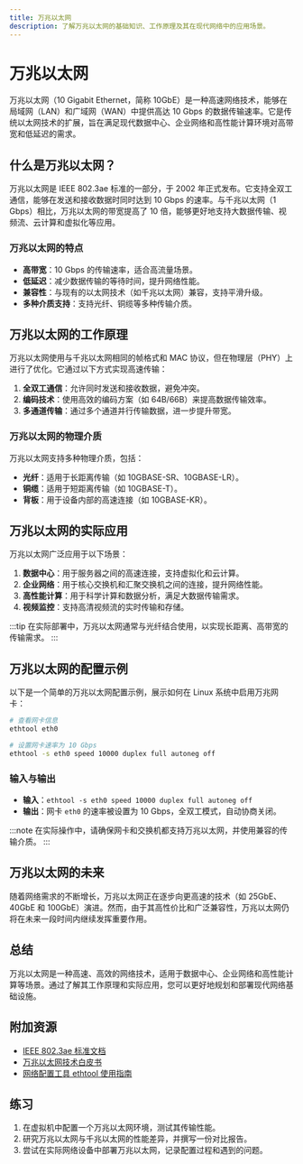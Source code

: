 ```yaml
---
title: 万兆以太网
description: 了解万兆以太网的基础知识、工作原理及其在现代网络中的应用场景。
---
```


# 万兆以太网

万兆以太网（10 Gigabit Ethernet，简称 10GbE）是一种高速网络技术，能够在局域网（LAN）和广域网（WAN）中提供高达 10 Gbps 的数据传输速率。它是传统以太网技术的扩展，旨在满足现代数据中心、企业网络和高性能计算环境对高带宽和低延迟的需求。

## 什么是万兆以太网？

万兆以太网是 IEEE 802.3ae 标准的一部分，于 2002 年正式发布。它支持全双工通信，能够在发送和接收数据时同时达到 10 Gbps 的速率。与千兆以太网（1 Gbps）相比，万兆以太网的带宽提高了 10 倍，能够更好地支持大数据传输、视频流、云计算和虚拟化等应用。

### 万兆以太网的特点

- **高带宽**：10 Gbps 的传输速率，适合高流量场景。
- **低延迟**：减少数据传输的等待时间，提升网络性能。
- **兼容性**：与现有的以太网技术（如千兆以太网）兼容，支持平滑升级。
- **多种介质支持**：支持光纤、铜缆等多种传输介质。

## 万兆以太网的工作原理

万兆以太网使用与千兆以太网相同的帧格式和 MAC 协议，但在物理层（PHY）上进行了优化。它通过以下方式实现高速传输：

1. **全双工通信**：允许同时发送和接收数据，避免冲突。
2. **编码技术**：使用高效的编码方案（如 64B/66B）来提高数据传输效率。
3. **多通道传输**：通过多个通道并行传输数据，进一步提升带宽。

### 万兆以太网的物理介质

万兆以太网支持多种物理介质，包括：

- **光纤**：适用于长距离传输（如 10GBASE-SR、10GBASE-LR）。
- **铜缆**：适用于短距离传输（如 10GBASE-T）。
- **背板**：用于设备内部的高速连接（如 10GBASE-KR）。

## 万兆以太网的实际应用

万兆以太网广泛应用于以下场景：

1. **数据中心**：用于服务器之间的高速连接，支持虚拟化和云计算。
2. **企业网络**：用于核心交换机和汇聚交换机之间的连接，提升网络性能。
3. **高性能计算**：用于科学计算和数据分析，满足大数据传输需求。
4. **视频监控**：支持高清视频流的实时传输和存储。

:::tip
在实际部署中，万兆以太网通常与光纤结合使用，以实现长距离、高带宽的传输需求。
:::

## 万兆以太网的配置示例

以下是一个简单的万兆以太网配置示例，展示如何在 Linux 系统中启用万兆网卡：

```bash
# 查看网卡信息
ethtool eth0

# 设置网卡速率为 10 Gbps
ethtool -s eth0 speed 10000 duplex full autoneg off
```

### 输入与输出

- **输入**：`ethtool -s eth0 speed 10000 duplex full autoneg off`
- **输出**：网卡 `eth0` 的速率被设置为 10 Gbps，全双工模式，自动协商关闭。

:::note
在实际操作中，请确保网卡和交换机都支持万兆以太网，并使用兼容的传输介质。
:::

## 万兆以太网的未来

随着网络需求的不断增长，万兆以太网正在逐步向更高速的技术（如 25GbE、40GbE 和 100GbE）演进。然而，由于其高性价比和广泛兼容性，万兆以太网仍将在未来一段时间内继续发挥重要作用。

## 总结

万兆以太网是一种高速、高效的网络技术，适用于数据中心、企业网络和高性能计算等场景。通过了解其工作原理和实际应用，您可以更好地规划和部署现代网络基础设施。

## 附加资源

- [IEEE 802.3ae 标准文档](https://standards.ieee.org/standard/802_3ae-2002.html)
- [万兆以太网技术白皮书](https://example.com/10gbe-whitepaper)
- [网络配置工具 ethtool 使用指南](https://example.com/ethtool-guide)

## 练习

1. 在虚拟机中配置一个万兆以太网环境，测试其传输性能。
2. 研究万兆以太网与千兆以太网的性能差异，并撰写一份对比报告。
3. 尝试在实际网络设备中部署万兆以太网，记录配置过程和遇到的问题。
